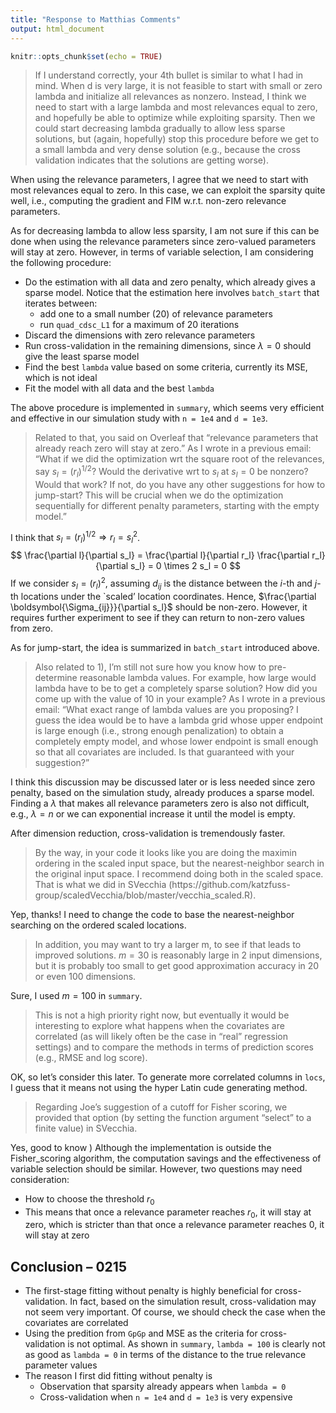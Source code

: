 ```yaml
---
title: "Response to Matthias Comments"
output: html_document
---
```


```r
knitr::opts_chunk$set(echo = TRUE)
```

>  If I understand correctly, your 4th bullet is similar to what I had in mind. When d is very large, it is not feasible to start with small or zero lambda and initialize all relevances as nonzero. Instead, I think we need to start with a large lambda and most relevances equal to zero, and hopefully be able to optimize while exploiting sparsity. Then we could start decreasing lambda gradually to allow less sparse solutions, but (again, hopefully) stop this procedure before we get to a small lambda and very dense solution (e.g., because the cross validation indicates that the solutions are getting worse).

When using the relevance parameters, I agree that we need to start with most relevances equal to zero. In this case, we can exploit the sparsity quite well, i.e., computing the gradient and FIM w.r.t. non-zero relevance parameters. 

As for decreasing lambda to allow less sparsity, I am not sure if this can be done when using the relevance parameters since zero-valued parameters will stay at zero. However, in terms of variable selection, I am considering the following procedure:

* Do the estimation with all data and zero penalty, which already gives a sparse model. Notice that the estimation here involves `batch_start` that iterates between:
    + add one to a small number (20) of relevance parameters
    + run `quad_cdsc_L1` for a maximum of 20 iterations
* Discard the dimensions with zero relevance parameters
* Run cross-validation in the remaining dimensions, since $\lambda = 0$ should give the least sparse model
* Find the best `lambda` value based on some criteria, currently its MSE, which is not ideal
* Fit the model with all data and the best `lambda`

The above procedure is implemented in `summary`, which seems very efficient and effective in our simulation study with `n = 1e4` and `d = 1e3`.

> Related to that, you said on Overleaf that "relevance parameters that already reach zero will stay at zero." As I wrote in a previous email:
"What if we did the optimization wrt the square root of the relevances, say $s_l = (r_l)^{1/2}$? Would the derivative wrt to $s_l$ at $s_l=0$ be nonzero? Would that work?
If not, do you have any other suggestions for how to jump-start? This will be crucial when we do the optimization sequentially for different penalty parameters, starting with the empty model."

I think that $s_l = (r_l)^{1/2} \Rightarrow r_l = s_l^2$.
$$
  \frac{\partial l}{\partial s_l} = \frac{\partial l}{\partial r_l} \frac{\partial r_l}{\partial s_l} = 0 \times 2 s_l = 0
$$
If we consider $s_l = (r_l)^{2}$, assuming $d_{ij}$ is the distance between the $i$-th and $j$-th locations under the `scaled' location coordinates.
\begin{align*}
  \frac{\partial \boldsymbol{\Sigma_{ij}}}{\partial s_l} &= \frac{\partial \boldsymbol{\Sigma_{ij}}}{\partial d_{ij}} \frac{\partial d_{ij}}{\partial r_l} \frac{\partial r_l}{\partial s_l} \\
  &= \frac{\partial \boldsymbol{\Sigma_{ij}}}{\partial d_{ij}} \frac{c_1 \cdot r_l}{d_{ij}} \frac{1}{2} \frac{1}{r_l} \\
  &= c_2 \cdot \frac{\partial \boldsymbol{\Sigma_{ij}}}{\partial d_{ij}} \frac{1}{d_{ij}}
\end{align*} 
Hence, $\frac{\partial \boldsymbol{\Sigma_{ij}}}{\partial s_l}$ should be non-zero. However, it requires further experiment to see if they can return to non-zero values from zero.

As for jump-start, the idea is summarized in `batch_start` introduced above.

> Also related to 1), I'm still not sure how you know how to pre-determine reasonable lambda values. For example, how large would lambda have to be to get a completely sparse solution? How did you come up with the value of 10 in your example? As I wrote in a previous email:
"What exact range of lambda values are you proposing? I guess the idea would be to have a lambda grid whose upper endpoint is large enough (i.e., strong enough penalization) to obtain a completely empty model, and whose lower endpoint is small enough so that all covariates are included. Is that guaranteed with your suggestion?"

I think this discussion may be discussed later or is less needed since zero penalty, based on the simulation study, already produces a sparse model. Finding a $\lambda$ that makes all relevance parameters zero is also not difficult, e.g., $\lambda = n$ or we can exponential increase it until the model is empty.

After dimension reduction, cross-validation is tremendously faster.

> By the way, in your code it looks like you are doing the maximin ordering in the scaled input space, but the nearest-neighbor search in the original input space. I recommend doing both in the scaled space. That is what we did in SVecchia (https://github.com/katzfuss-group/scaledVecchia/blob/master/vecchia_scaled.R).

Yep, thanks! I need to change the code to base the nearest-neighbor searching on the ordered scaled locations.

> In addition, you may want to try a larger m, to see if that leads to improved solutions. $m = 30$ is reasonably large in 2 input dimensions, but it is probably too small to get good approximation accuracy in 20 or even 100 dimensions.

Sure, I used $m = 100$ in `summary`.

> This is not a high priority right now, but eventually it would be interesting to explore what happens when the covariates are correlated (as will likely often be the case in "real" regression settings) and to compare the methods in terms of prediction scores (e.g., RMSE and log score).

OK, so let's consider this later. To generate more correlated columns in `locs`, I guess that it means not using the hyper Latin cude generating method.

> Regarding Joe's suggestion of a cutoff for Fisher scoring, we provided that option (by setting the function argument "select" to a finite value) in SVecchia.

Yes, good to know ) Although the implementation is outside the Fisher_scoring algorithm, the computation savings and the effectiveness of variable selection should be similar. However, two questions may need consideration:

* How to choose the threshold $r_0$
* This means that once a relevance parameter reaches $r_0$, it will stay at zero, which is stricter than that once a relevance parameter reaches $0$, it will stay at zero

## Conclusion -- 0215

* The first-stage fitting without penalty is highly beneficial for cross-validation. In fact, based on the simulation result, cross-validation may not seem very important. Of course, we should check the case when the covariates are correlated 
* Using the predition from `GpGp` and MSE as the criteria for cross-validation is not optimal. As shown in `summary`, `lambda = 100` is clearly not as good as `lambda = 0` in terms of the distance to the true relevance parameter values
* The reason I first did fitting without penalty is 
    + Observation that sparsity already appears when `lambda = 0`
    + Cross-validation when `n = 1e4` and `d = 1e3` is very expensive




